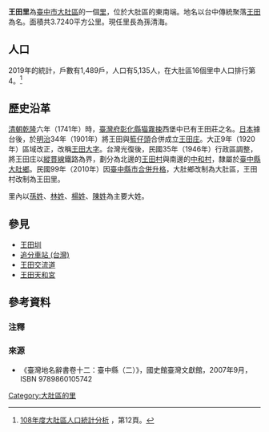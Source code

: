 {{ROC Village or Li Info
|City/CountyName=臺中市
|DivName=大肚區
|Village/LiName=王田
|Village/Li=里
|OldName =
|Longitude =
|Latitude =
|AreaTotal =3.724
|HouseholdTotal=1557
|PopTotal =5121
|YearMonth=2021年9月
|Male =2677
|Female =2444
|Sub =25
|MapLocation = <!-- 檔案不存在 王田里在大肚區的位置.png -->
|Head = 孫清海
|Address =王田里28鄰沙田路一段160號之1
|Website =
|Neighbors =
|Tel = 
|DataSource =
}}
'''王田里'''為[[臺中市|臺中市]][[大肚區|大肚區]]的一個[[里|里]]，位於大肚區的東南端。地名以台中傳統聚落[[王田_(臺中市)|王田]]為名。面積共3.7240平方公里。現任里長為孫清海。

==人口==
2019年的統計，戶數有1,489戶，人口有5,135人，在大肚區16個里中人口排行第4。<ref>[https://www.dadu.taichung.gov.tw/media/655406/108%E5%B9%B4%E5%BA%A6%E5%A4%A7%E8%82%9A%E5%8D%80%E4%BA%BA%E5%8F%A3%E7%B5%B1%E8%A8%88%E5%88%86%E6%9E%90.pdf 108年度大肚區人口統計分析] {{Wayback|url=https://www.dadu.taichung.gov.tw/media/655406/108%E5%B9%B4%E5%BA%A6%E5%A4%A7%E8%82%9A%E5%8D%80%E4%BA%BA%E5%8F%A3%E7%B5%B1%E8%A8%88%E5%88%86%E6%9E%90.pdf |date=20211221165007 }}，第12頁。</ref>

== 歷史沿革 ==
[[清朝|清朝]][[乾隆|乾隆]]六年（1741年）時，[[臺灣府|臺灣府]][[彰化縣|彰化縣]][[猫霧捒|猫霧捒]]西堡中已有王田莊之名。[[日本|日本]]據台後，於[[明治|明治]]34年（1901年）將王田與[[籃仔頭|籃仔頭]]合併成立[[王田庄|王田庄]]。大正9年（1920年）區域改正，改稱[[王田大字|王田大字]]。台灣光復後，民國35年（1946年）行政區調整，將王田庄以[[縱貫線|縱貫線]]鐵路為界，劃分為北邊的[[王田里|王田村]]與南邊的[[中和里_(臺中市大肚區)|中和村]]，隸屬於[[臺中縣|臺中縣]][[大肚鄉|大肚鄉]]。民國99年（2010年）因[[2010年中華民國縣市改制直轄市|臺中縣市合併升格]]，大肚鄉改制為大肚區，王田村改制為王田里。

里內以[[孫姓|孫姓]]、[[林姓|林姓]]、[[楊姓|楊姓]]、[[陳姓|陳姓]]為主要大姓。

== 參見 ==
* [[王田圳|王田圳]]
* [[追分車站_(台灣)|追分車站 (台灣)]]
* [[王田交流道|王田交流道]]
* [[王田天和宮|王田天和宮]]

== 參考資料 ==
=== 注釋 ===
{{Reflist|2}}
=== 來源 ===
* 《臺灣地名辭書卷十二：臺中縣（二）》，國史館臺灣文獻館，2007年9月，ISBN 9789860105742

{{臺中市海線八區各里}}

[[Category:大肚區的里|Category:大肚區的里]]